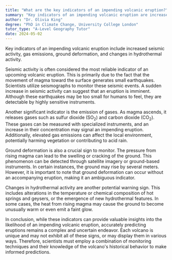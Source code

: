 ```yaml
---
title: "What are the key indicators of an impending volcanic eruption?"
summary: "Key indicators of an impending volcanic eruption are increased seismic activity, gas emissions, ground deformation, and changes in hydrothermal activity, which signal potential volcanic unrest."
author: "Dr. Olivia King"
degree: "PhD in Climate Change, University College London"
tutor_type: "A-Level Geography Tutor"
date: 2024-05-02
---
```


Key indicators of an impending volcanic eruption include increased seismic activity, gas emissions, ground deformation, and changes in hydrothermal activity.

Seismic activity is often considered the most reliable indicator of an upcoming volcanic eruption. This is primarily due to the fact that the movement of magma toward the surface generates small earthquakes. Scientists utilize seismographs to monitor these seismic events. A sudden increase in seismic activity can suggest that an eruption is imminent. Although these earthquakes may be too small for humans to feel, they are detectable by highly sensitive instruments.

Another significant indicator is the emission of gases. As magma ascends, it releases gases such as sulfur dioxide ($\text{SO}_2$) and carbon dioxide ($\text{CO}_2$). These gases can be measured with specialized instruments, and an increase in their concentration may signal an impending eruption. Additionally, elevated gas emissions can affect the local environment, potentially harming vegetation or contributing to acid rain.

Ground deformation is also a crucial sign to monitor. The pressure from rising magma can lead to the swelling or cracking of the ground. This phenomenon can be detected through satellite imagery or ground-based instruments. In certain instances, the ground may rise by several meters. However, it is important to note that ground deformation can occur without an accompanying eruption, making it an ambiguous indicator.

Changes in hydrothermal activity are another potential warning sign. This includes alterations in the temperature or chemical composition of hot springs and geysers, or the emergence of new hydrothermal features. In some cases, the heat from rising magma may cause the ground to become unusually warm or even emit a faint glow.

In conclusion, while these indicators can provide valuable insights into the likelihood of an impending volcanic eruption, accurately predicting eruptions remains a complex and uncertain endeavor. Each volcano is unique and may not exhibit all of these signs, or may display them in various ways. Therefore, scientists must employ a combination of monitoring techniques and their knowledge of the volcano's historical behavior to make informed predictions.
    